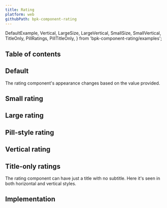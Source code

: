 ```yaml
---
title: Rating
platform: web
githubPath: bpk-component-rating
---
```


  DefaultExample,
  Vertical,
  LargeSize,
  LargeVertical,
  SmallSize,
  SmallVertical,
  TitleOnly,
  PillRatings,
  PillTitleOnly,
} from 'bpk-component-rating/examples';

## Table of contents

## Default

The rating component's appearance changes based on the value provided.

<PresentationBlock>
  <DefaultExample />
</PresentationBlock>

## Small rating

<PresentationBlock>
  <SmallSize />
</PresentationBlock>

## Large rating

<PresentationBlock>
  <LargeSize />
</PresentationBlock>

## Pill-style rating

<PresentationBlock>
  <PillRatings />
</PresentationBlock>

## Vertical rating

<PresentationBlock>
  <Vertical />
</PresentationBlock>

## Title-only ratings

The rating component can have just a title with no subtitle. Here it's seen in both horizontal and vertical styles.

<PresentationBlock>
  <TitleOnly />
</PresentationBlock>

## Implementation

<Readme file={readme} />

